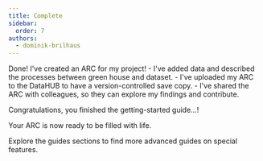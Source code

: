 ```yaml
---
title: Complete
sidebar:
  order: 7
authors:
  - dominik-brilhaus
---
```



<ViolaSays>
Done! I've created an ARC for my project!
- I've added data and described the processes between green house and dataset. 
- I've uploaded my ARC to the DataHUB to have a version-controlled save copy. 
- I've shared the ARC with colleagues, so they can explore my findings and contribute. 
</ViolaSays>

Congratulations, you finished the getting-started guide...!

Your ARC is now ready to be filled with life.

Explore the guides sections to find more advanced guides on special features. 

